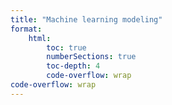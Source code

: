 ```yaml
---
title: "Machine learning modeling"
format:
    html:
        toc: true
        numberSections: true
        toc-depth: 4
        code-overflow: wrap
code-overflow: wrap
---
```


